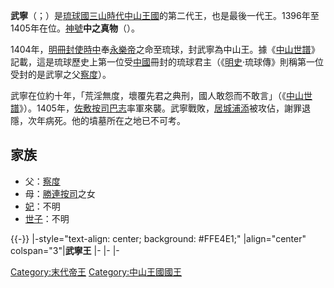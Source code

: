 {{第二尚氏王朝君主
| 名稱=武寧
| 代數=2
| 察度代數=2
| 前任=[[察度|察度]]
| 繼任=[[尚思紹|尚思紹]]
| 畫像=
| 說明=
| 在位=1396年—1405年
| 宗主國=[[明|明]]
| 年號=[[洪武|洪武]]<br />[[建文|建文]]<br />[[永樂_(明朝)|永樂]]
| 冊封年=1404年
| 冊封使=行人[[時中|時中]]
| 正冊封使=
| 副冊封使=
| 姓名=武寧
| 封號=
| 童名=
| 名乘=
| 別名=
| 神號=中之真物
| 出生=1356年<br>至正十六年
| 立世子=
| 逝世=1406年
| 諡號=
| 陵墓=
| 父親=[[察度|察度]]
| 嫡母=
| 母親=[[勝連城|勝連]][[按司|按司]]之女
| 烏帽子親=
| 妃=
| 夫人=
| 妻=
| 位號不明=
| 嫡兄弟=
| 嫡姊妹=
| 庶兄弟=
| 庶姊妹=
| 同胞兄弟=
| 同胞姊妹=
| 異母兄弟=
| 異母姊妹=
| 王子=
| 直王子=
| 脇王子=
| 王女=
| 嫡王女=
| 庶王女=
| 注釋=
|}}
'''武寧'''（{{ryu|r=武寧|kn=ブニー|rm=Bunii|f=h}}；{{bd|1356年||1406年}}）是[[琉球國|琉球國]][[三山時代|三山時代]][[察度王朝|中山王國]]的第二代王，也是最後一代王。1396年至1405年在位。[[神號|神號]]'''中之真物'''（{{ryu|r=中之眞物|shin=中之真物|kn=ナカヌマムン|rm=Naka nu mamun}}）。

1404年，[[明|明]][[冊封使|冊封使]][[時中|時中]]奉[[永樂帝|永樂帝]]之命至琉球，封武寧為中山王。據《[[中山世譜|中山世譜]]》記載，這是琉球歷史上第一位受[[中國|中國]]冊封的琉球君主（《[[明史|明史]]·琉球傳》則稱第一位受封的是武寧之父[[察度|察度]]）。

武寧在位約十年，「荒淫無度，壞覆先君之典刑，國人敢怨而不敢言」（《[[中山世譜|中山世譜]]》）。1405年，[[佐敷|佐敷]][[按司|按司]][[尚巴志王|巴志]]率軍來襲。武寧戰敗，[[居城|居城]][[浦添|浦添]]被攻佔，謝罪退隱，次年病死。他的墳墓所在之地已不可考。

== 家族 ==
* 父：[[察度|察度]]
* 母：[[勝連按司|勝連按司]]之女
* [[妃|妃]]：不明
* [[世子|世子]]：不明

{{-}}
{{start box}}
|-style="text-align: center; background: #FFE4E1;"
|align="center" colspan="3"|'''武寧王'''
|-
{{s-before|[[察度|察度]]}}
{{s-title|第二代[[琉球君主列表#察度王朝（中山國）|察度王朝國王]]|1396年－1405年}}
{{s-none|－}}
|-
{{s-before|[[察度|察度]]}}
{{s-title|第二代[[琉球君主列表#察度王朝（中山國）|琉球國中山王]]|1396年－1405年}}
{{s-after|[[尚思紹|尚思紹]]}}
|-
{{s-before|[[察度|察度]]}}
{{s-title|[[琉球君主列表#察度王朝（中山國）|中山的統治者]]|1396年－1405年}}
{{s-after|[[尚思紹|尚思紹]]}}
{{end box}}
{{琉球歷代君主}}

[[Category:末代帝王|Category:末代帝王]]
[[Category:中山王國國王|Category:中山王國國王]]